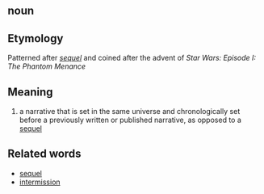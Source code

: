== noun ==

== Etymology ==

Patterned after ''[[sequel]]'' and coined after the advent of ''Star Wars: Episode I: The Phantom Menance''

== Meaning ==

# a narrative that is set in the same universe and chronologically set before a previously written or published narrative, as opposed to a [[sequel]]

== Related words ==

*[[sequel]]
*[[intermission]]